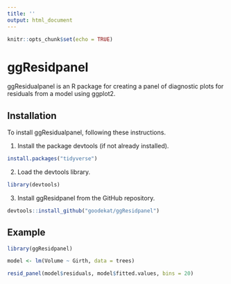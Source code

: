 ```yaml
---
title: ''
output: html_document
---
```


```r
knitr::opts_chunk$set(echo = TRUE)
```

# ggResidpanel

ggResidualpanel is an R package for creating a panel of diagnostic plots for residuals from a model using ggplot2.

## Installation

To install ggResidualpanel, following these instructions. 

1. Install the package devtools (if not already installed).

```r
install.packages("tidyverse")
```

2. Load the devtools library.

```r
library(devtools)
```

3. Install ggResidpanel from the GitHub repository.

```r
devtools::install_github("goodekat/ggResidpanel")
```


## Example

```r
library(ggResidpanel)

model <- lm(Volume ~ Girth, data = trees)

resid_panel(model$residuals, model$fitted.values, bins = 20)
```
